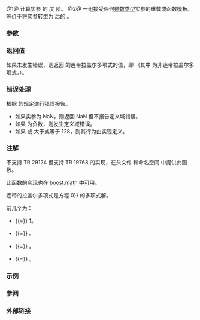 {{cpp/title|assoc_laguerre|assoc_laguerref|assoc_laguerrel}}
{{cpp/experimental/special_math/navbar}}
{{dcl begin}}
{{dcl|num=1|
double      assoc_laguerre ( unsigned int n, unsigned int m, double x );
double      assoc_laguerre ( unsigned int n, unsigned int m, float x );
double      assoc_laguerre ( unsigned int n, unsigned int m, long double x );
float       assoc_laguerref( unsigned int n, unsigned int m, float x );
long double assoc_laguerrel( unsigned int n, unsigned int m, long double x );
}}
{{dcl|num=2|
double      assoc_laguerre ( unsigned int n, unsigned int m, IntegralType x );
}}
{{dcl end}}

@1@ 计算实参 {{c|x}} 的 {{c|n}} 度 {{c|m}} 阶{{enwiki|Laguerre_polynomials#Generalized_Laguerre_polynomials|连带拉盖尔多项式}}。
@2@ 一组接受任何[[cpp/types/is_integral|整数类型]]实参的重载或函数模板。等价于将实参转型为 {{c|double}} 后的 {{v|1}}。

{{cpp/experimental/special_math/macro_note|assoc_laguerre}}

===参数===
{{par begin}}
{{par|n|多项式的度数，无符号整数类型的值}}
{{par|m|多项式的阶数，无符号整数类型的值}}
{{par|x|实参，浮点或整数类型的值}}
{{par end}}

===返回值===
如果未发生错误，则返回 {{c|x}} 的连带拉盖尔多项式的值，即 {{math|(-1){{su|p=m}}{{mfrac|d{{su|p=m}}|dx{{su|p=m}}}}L{{su|b=n + m}}(x)}}（其中 {{math|L{{su|b=n + m}}(x)}} 为非连带拉盖尔多项式，{{c|std::laguerre(n + m, x)}}）。

===错误处理===
根据 {{lc|math_errhandling}} 的规定进行错误报告。

* 如果实参为 NaN，则返回 NaN 但不报告定义域错误。
* 如果 {{c|x}} 为负数，则发生定义域错误。
* 如果 {{c|n}} 或 {{c|m}} 大于或等于 128，则其行为由实现定义。

===注解===
不支持 TR 29124 但支持 TR 19768 的实现，在头文件 {{tt|tr1/cmath}} 和命名空间 {{tt|std::tr1}} 中提供此函数。

此函数的实现也在 [https://www.boost.org/doc/libs/release/libs/math/doc/html/math_toolkit/sf_poly/laguerre.html boost.math 中可用]。

连带的拉盖尔多项式是方程 {{math|xy{{su|p=,,}} + (m + 1 - x)y{{su|p=,}} + ny {{=}} 0}} 的多项式解。

前几个为：
* {{tt|assoc_laguerre(0, m, x)}} {{=}} 1。
* {{tt|assoc_laguerre(1, m, x)}} {{=}} {{math|-x + m + 1}}。
* {{tt|assoc_laguerre(2, m, x)}} {{=}} {{math|{{mfrac|1|2}}[x{{su|p=2}} - 2(m + 2)x + (m + 1)(m + 2)]}}。
* {{tt|assoc_laguerre(3, m, x)}} {{=}} {{math|{{mfrac|1|6}}[-x{{su|p=3}} - 3(m + 3)x{{su|p=2}} - 3(m + 2)(m + 3)x + (m + 1)(m + 2)(m + 3)]}}。

===示例===
{{example
|code=
#define __STDCPP_WANT_MATH_SPEC_FUNCS__ 1
#include &lt;cmath&gt;
#include &lt;iostream&gt;

double L1(unsigned m, double x)
{
    return -x + m + 1;
}

double L2(unsigned m, double x)
{
    return 0.5 * (x * x - 2 * (m + 2) * x + (m + 1) * (m + 2));
}

int main()
{
    // spot-checks
    std::cout &lt;&lt; std::assoc_laguerre(1, 10, 0.5) &lt;&lt; '=' &lt;&lt; L1(10, 0.5) &lt;&lt; '\n'
              &lt;&lt; std::assoc_laguerre(2, 10, 0.5) &lt;&lt; '=' &lt;&lt; L2(10, 0.5) &lt;&lt; '\n';
}
|output=
10.5=10.5
60.125=60.125
}}

===参阅===
{{dsc begin}}
{{dsc inc|cpp/experimental/special_math/dsc laguerre}}
{{dsc end}}

===外部链接===
{{eli|[https://mathworld.wolfram.com/AssociatedLaguerrePolynomial.html Weisstein, Eric W. "Associated Laguerre Polynomial."] From MathWorld &amp;mdash; A Wolfram Web Resource.}}

{{langlinks|de|es|fr|it|ja|pt|ru|zh}}